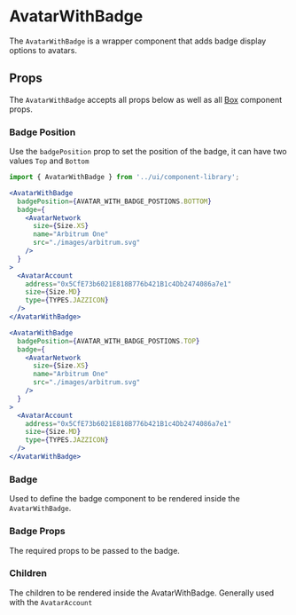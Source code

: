 

# AvatarWithBadge

The `AvatarWithBadge` is a wrapper component that adds badge display options to avatars.

<Canvas>
  <Story id="components-componentlibrary-avatarwithbadge--default-story" />
</Canvas>

## Props

The `AvatarWithBadge` accepts all props below as well as all [Box](/docs/components-ui-box--default-story#props) component props.

<ArgsTable of={AvatarWithBadge} />

### Badge Position

Use the `badgePosition` prop to set the position of the badge, it can have two values `Top` and `Bottom`

<Canvas>
  <Story id="components-componentlibrary-avatarwithbadge--badge-position" />
</Canvas>

```jsx
import { AvatarWithBadge } from '../ui/component-library';

<AvatarWithBadge
  badgePosition={AVATAR_WITH_BADGE_POSTIONS.BOTTOM}
  badge={
    <AvatarNetwork
      size={Size.XS}
      name="Arbitrum One"
      src="./images/arbitrum.svg"
    />
  }
>
  <AvatarAccount
    address="0x5CfE73b6021E818B776b421B1c4Db2474086a7e1"
    size={Size.MD}
    type={TYPES.JAZZICON}
  />
</AvatarWithBadge>

<AvatarWithBadge
  badgePosition={AVATAR_WITH_BADGE_POSTIONS.TOP}
  badge={
    <AvatarNetwork
      size={Size.XS}
      name="Arbitrum One"
      src="./images/arbitrum.svg"
    />
  }
>
  <AvatarAccount
    address="0x5CfE73b6021E818B776b421B1c4Db2474086a7e1"
    size={Size.MD}
    type={TYPES.JAZZICON}
  />
</AvatarWithBadge>
```

### Badge

Used to define the badge component to be rendered inside the `AvatarWithBadge`.

### Badge Props

The required props to be passed to the badge.

### Children

The children to be rendered inside the AvatarWithBadge. Generally used with the `AvatarAccount`
